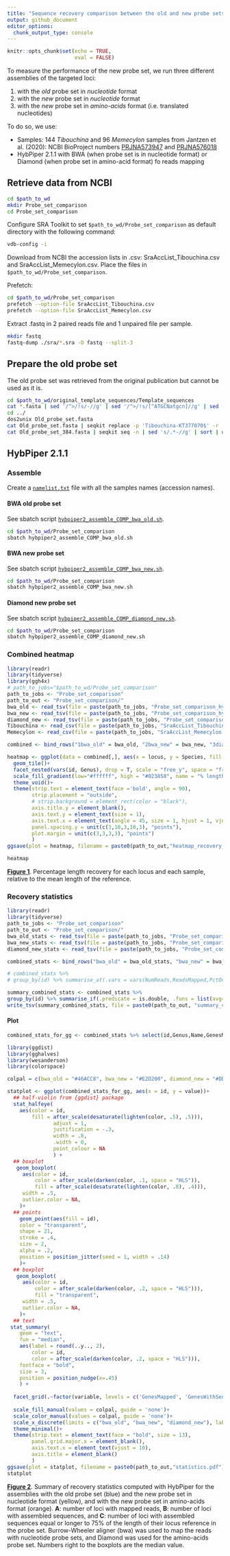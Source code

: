 ```yaml
---
title: "Sequence recovery comparison between the old and new probe sets"
output: github_document
editor_options: 
  chunk_output_type: console
---
```


```r
knitr::opts_chunk$set(echo = TRUE,
                      eval = FALSE)
```

To measure the performance of the new probe set, we run three different assemblies of the targeted loci:  

1) with the *old* probe set in *nucleotide* format
2) with the *new* probe set in *nucleotide* format
3) with the *new* probe set in *amino-acids* format (i.e. translated nucleotides)

To do so, we use:

- Samples: 144 *Tibouchina* and 96 *Memecylon* samples from Jantzen et al. (2020): NCBI BioProject numbers [PRJNA573947](https://www.ncbi.nlm.nih.gov/bioproject/PRJNA573947) and [PRJNA576018](https://www.ncbi.nlm.nih.gov/bioproject/PRJNA576018)
- HybPiper 2.1.1 with BWA (when probe set is in nucleotide format) or Diamond (when probe set in amino-acid format) fo reads mapping


## Retrieve data from NCBI
```bash
cd $path_to_wd
mkdir Probe_set_comparison
cd Probe_set_comparison
```

Configure SRA Toolkit to set `$path_to_wd/Probe_set_comparison` as default directory with the following command:
```bash
vdb-config -i
```

Download from NCBI the accession lists in .csv: SraAccList_Tibouchina.csv and SraAccList_Memecylon.csv. Place the files in `$path_to_wd/Probe_set_comparison`.

Prefetch:
```bash
cd $path_to_wd/Probe_set_comparison
prefetch --option-file SraAccList_Tibouchina.csv
prefetch --option-file SraAccList_Memecylon.csv
```

Extract .fastq in 2 paired reads file and 1 unpaired file per sample.
```bash
mkdir fastq
fastq-dump ./sra/*.sra -O fastq --split-3
```

## Prepare the old probe set
The old probe set was retrieved from the original publication but cannot be used as it is.
```bash
cd $path_to_wd/original_template_sequences/Template_sequences
cat *.fasta | sed '/^>/!s/-//g' | sed '/^>/!s/[^ATGCNatgcn]//g' | sed -E '/^>/s/(\w*\.*\w*)-(\w*\.*\w*)/\2-\1/' > ../Old_probe_set.fasta
cd ../
dos2unix Old_probe_set.fasta
cat Old_probe_set.fasta | seqkit replace -p 'Tibouchina-KT377070$' -r 'Tibouchina2-KT377070.1' | seqkit replace -p 'KT377070$' -r 'KT377070.1' | seqkit replace -p 'KT377086$' -r 'KT377086.1' | seqkit replace -p 'KT377086$' -r 'KT377086.1' | seqkit replace -p 'KT377102$' -r 'KT377102.1' | seqkit replace -w0 -p 'KT377110$' -r 'KT377110.1' > Old_probe_set_384.fasta
cat Old_probe_set_384.fasta | seqkit seq -n | sed 's/.*-//g' | sort | uniq | wc -l
```

## HybPiper 2.1.1
### Assemble
Create a [`namelist.txt`]() file with all the samples names (accession names).

#### BWA old probe set
See sbatch script [`hybpiper2_assemble_COMP_bwa_old.sh`](Probe_set_comparison/hybpiper2_assemble_COMP_bwa_old.sh).
```bash
cd $path_to_wd/Probe_set_comparison
sbatch hybpiper2_assemble_COMP_bwa_old.sh
```

#### BWA new probe set
See sbatch script [`hybpiper2_assemble_COMP_bwa_new.sh`](Probe_set_comparison/hybpiper2_assemble_COMP_bwa_new.sh).
```bash
cd $path_to_wd/Probe_set_comparison
sbatch hybpiper2_assemble_COMP_bwa_new.sh
```

#### Diamond new probe set
See sbatch script [`hybpiper2_assemble_COMP_diamond_new.sh`](Probe_set_comparison/hybpiper2_assemble_COMP_diamond_new.sh).
```bash
cd $path_to_wd/Probe_set_comparison
sbatch hybpiper2_assemble_COMP_diamond_new.sh
```

### Combined heatmap
```r
library(readr)
library(tidyverse)
library(ggh4x)
# path_to_jobs="$path_to_wd/Probe_set_comparison"
path_to_jobs <- "Probe_set_comparison"
path_to_out <- "Probe_set_comparison/"
bwa_old <- read_tsv(file = paste(path_to_jobs, "Probe_set_comparison_hybpiper2_assemble_no_stiched_bwa_old_66557934", "genes_sequences_lengths.tsv", sep = "/")) %>% pivot_longer(cols = c(-1), names_to = "locus", values_to = "length") %>% mutate(percentage = length / length[which(Species == "MeanLength")])
bwa_new <- read_tsv(file = paste(path_to_jobs, "Probe_set_comparison_hybpiper2_assemble_no_stiched_bwa_new_66464267", "genes_sequences_lengths.tsv", sep = "/")) %>% pivot_longer(cols = c(-1), names_to = "locus", values_to = "length") %>% mutate(percentage = length / length[which(Species == "MeanLength")])
diamond_new <- read_tsv(file = paste(path_to_jobs, "Probe_set_comparison_hybpiper2_assemble_no_stiched_diamond_new_66820939", "genes_sequences_lengths.tsv", sep = "/")) %>% pivot_longer(cols = c(-1), names_to = "locus", values_to = "length") %>% mutate(percentage = length / length[which(Species == "MeanLength")])
Tibouchina <- read_csv(file = paste(path_to_jobs, "SraAccList_Tibouchina.csv", sep = "/")) %>% pull(acc)
Memecylon <- read_csv(file = paste(path_to_jobs, "SraAccList_Memecylon.csv", sep = "/")) %>% pull(acc)

combined <- bind_rows("1bwa_old" = bwa_old, "2bwa_new" = bwa_new, "3diamond_new" = diamond_new, .id = "id") %>% mutate(percentage = if_else(percentage > 1, 1, percentage)) %>% filter(Species != "MeanLength") %>% mutate(Genus = if_else(Species %in% Tibouchina, "Tibouchina", "Memecylon"))

heatmap <- ggplot(data = combined[,], aes(x = locus, y = Species, fill = percentage))+
  geom_tile()+
  facet_nested(vars(id, Genus), drop = T, scale = "free_y", space = "free_y", switch = "y", labeller = as_labeller(c(`1bwa_old` = "Old probe set (bwa)", `2bwa_new` = "New probe set (bwa)", `3diamond_new` = "New probe set (diamond)", Tibouchina = "Tibouchina", Memecylon = "Memecylon")))+
  scale_fill_gradient(low="#ffffff", high = "#023858", name = "% length", breaks = c(0,0.25,0.5, 0.75 ,1), labels = c("0","25", "50", "75", "100"))+
  theme_void()+
  theme(strip.text = element_text(face ='bold', angle = 90),
        strip.placement = "outside",
        # strip.background = element_rect(color = "black"),
        axis.title.y = element_blank(),
        axis.text.y = element_text(size = 1),
        axis.text.x = element_text(angle = 45, size = 1, hjust = 1, vjust = 0.95),
        panel.spacing.y = unit(c(3,10,3,10,3), "points"),
        plot.margin = unit(c(3,3,3,3), "points")
        )
ggsave(plot = heatmap, filename = paste0(path_to_out,"heatmap_recovery_combined.pdf"), width = 30, height = 30, units = "cm")

heatmap
```

[**Figure 1**](Probe_set_comparison/heatmap_recovery_combined.pdf). Percentage length recovery for each locus and each sample, relative to the mean length of the reference.

### Recovery statistics

```r
library(readr)
library(tidyverse)
path_to_jobs <- "Probe_set_comparison"
path_to_out <- "Probe_set_comparison/"
bwa_old_stats <- read_tsv(file = paste(path_to_jobs, "Probe_set_comparison_hybpiper2_assemble_no_stiched_bwa_old_66557934", "hybpiper_genes_statistics.tsv", sep = "/"))
bwa_new_stats <- read_tsv(file = paste(path_to_jobs, "Probe_set_comparison_hybpiper2_assemble_no_stiched_bwa_new_66464267", "hybpiper_genes_statistics.tsv", sep = "/"))
diamond_new_stats <- read_tsv(file = paste(path_to_jobs, "Probe_set_comparison_hybpiper2_assemble_no_stiched_diamond_new_66820939", "hybpiper_genes_statistics.tsv", sep = "/")) 

combined_stats <- bind_rows("bwa_old" = bwa_old_stats, "bwa_new" = bwa_new_stats, "diamond_new" = diamond_new_stats, .id = "id") %>% mutate(Genus = if_else(Name %in% Tibouchina, "Tibouchina", "Memecylon"), .before = Name)

# combined_stats %>%
# group_by(id) %>% summarise_at(.vars = vars(NumReads,ReadsMapped,PctOnTarget,GenesMapped,GenesWithContigs,GenesWithSeqs,GenesAt25pct,GenesAt50pct,GenesAt75pct,GenesAt150pct), .funs = list(avg= mean, med = median, sd = sd))

summary_combined_stats <- combined_stats %>%
group_by(id) %>% summarise_if(.predicate = is.double, .funs = list(avg=mean, med = median, sd=sd))
write_tsv(summary_combined_stats, file = paste0(path_to_out, "summary_combined_stats.tsv"))
```

#### Plot
```r
combined_stats_for_gg <- combined_stats %>% select(id,Genus,Name,GenesMapped,GenesWithSeqs,GenesAt75pct)%>% pivot_longer(cols = c(GenesMapped,GenesWithSeqs,GenesAt75pct), names_to = "variable")

library(ggdist)
library(gghalves)
library(wesanderson)
library(colorspace)

colpal = c(bwa_old = "#46ACC8", bwa_new = "#E2D200", diamond_new = "#DD8D29")

statplot <- ggplot(combined_stats_for_gg, aes(x = id, y = value))+
  ## half-violin from {ggdist} package
  stat_halfeye(
    aes(color = id,
        fill = after_scale(desaturate(lighten(color, .5), .5))),
               adjust = 1,
               justification = -.3,
               width = .8,
               .width = 0,
               point_colour = NA
               ) +
  ## boxplot
   geom_boxplot(
     aes(color = id,
         color = after_scale(darken(color, .1, space = "HLS")),
         fill = after_scale(desaturate(lighten(color, .8), .4))),
     width = .5,
     outlier.color = NA,
    )+
  ## points
    geom_point(aes(fill = id),
    color = "transparent",
    shape = 21,
    stroke = .4,
    size = 2,
    alpha = .2,
    position = position_jitter(seed = 1, width = .14)
    )+
  ## boxplot
   geom_boxplot(
     aes(color = id,
         color = after_scale(darken(color, .2, space = "HLS"))),
         fill = "transparent",
     width = .5,
     outlier.color = NA,
    )+
  ## text
 stat_summary(
    geom = "text",
    fun = "median",
    aes(label = round(..y.., 2),
        color = id,
        color = after_scale(darken(color, .2, space = "HLS"))),
    fontface = "bold",
    size = 3,
    position = position_nudge(x=.45)
    ) +
  
  facet_grid(.~factor(variable, levels = c('GenesMapped', 'GenesWithSeqs', 'GenesAt75pct')), labeller = as_labeller(c(GenesMapped = "A. Loci with mapped reads", GenesWithSeqs = "B. Loci with assembled sequences", GenesAt75pct = "C. Loci at 75% of target length")))+
  
  scale_fill_manual(values = colpal, guide = 'none')+
  scale_color_manual(values = colpal, guide = 'none')+
  scale_x_discrete(limits = c("bwa_old", "bwa_new", "diamond_new"), labels = c(bwa_old = "Old (bwa)", bwa_new = "New (bwa)", diamond_new = "New (diamond)"))+
  theme_minimal()+
  theme(strip.text = element_text(face = "bold", size = 13),
        panel.grid.major.x = element_blank(),
        axis.text.x = element_text(vjust = 10),
        axis.title = element_blank()
        )
ggsave(plot = statplot, filename = paste0(path_to_out,"statistics.pdf"), height = 16.7, width = 25, units = "cm", dpi = 300)
statplot
```

[**Figure 2**](Probe_set_comparison/statistics.pdf). Summary of recovery statistics computed with HybPiper for the assemblies with the old probe set (blue) and the new probe set in nucleotide format (yellow), and with the new probe set in amino-acids format (orange). **A**: number of loci with mapped reads, **B**: number of loci with assembled sequences, and **C**: number of loci with assembled sequences equal or longer to 75% of the length of their locus reference in the probe set. Burrow-Wheeler aligner (bwa) was used to map the reads with nucleotide probe sets, and Diamond was used for the amino-acids probe set. Numbers right to the boxplots are the median value.
